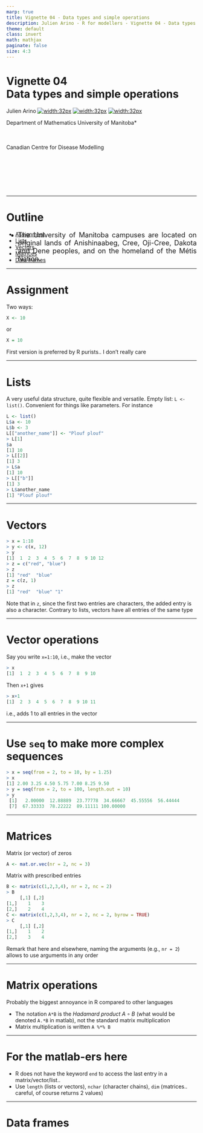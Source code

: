 ---
marp: true
title: Vignette 04 - Data types and simple operations
description: Julien Arino - R for modellers - Vignette 04 - Data types and simple operations.
theme: default
class: invert
math: mathjax
paginate: false
size: 4:3
---

<style>
  img[alt~="center"] {
    display: block;
    margin: 0 auto;
  }
</style>

<!-- backgroundColor: black -->
<!-- _backgroundImage: "linear-gradient(to top, #85110d, 1%, black)" -->
# Vignette 04<br>Data types and simple operations

Julien Arino [![width:32px](https://raw.githubusercontent.com/julien-arino/presentations/main/FIGS/icons/email-round.png)](mailto:Julien.Arino@umanitoba.ca) [![width:32px](https://raw.githubusercontent.com/julien-arino/presentations/main/FIGS/icons/world-wide-web.png)](https://julien-arino.github.io/) [![width:32px](https://raw.githubusercontent.com/julien-arino/presentations/main/FIGS/icons/github-icon.png)](https://github.com/julien-arino)

Department of Mathematics
University of Manitoba*

<div style = "font-size:18px; margin-top:-10px; padding-bottom:30px;"></div>

Canadian Centre for Disease Modelling

<div style = "text-align: justify; position: relative; bottom: -5%; font-size:18px;">
* The University of Manitoba campuses are located on original lands of Anishinaabeg, Cree, Oji-Cree, Dakota and Dene peoples, and on the homeland of the Métis Nation.</div>

---

<!-- _backgroundImage: "linear-gradient(to top, #85110d, 1%, black)" -->
# Outline

- [Assignment](#assignment)
- [Lists](#lists)
- [Vectors](#vectors)
- [Matrices](#matrices)
- [Data frames](#data-frames)

---

# Assignment

Two ways:

```R
X <- 10
```

or

```R
X = 10
```

First version is preferred by R purists.. I don't really care

---

# Lists

A very useful data structure, quite flexible and versatile. Empty list: `L <- list()`. Convenient for things like parameters. For instance

```R
L <- list()
L$a <- 10
L$b <- 3
L[["another_name"]] <- "Plouf plouf"
> L[1]
$a
[1] 10
> L[[2]]
[1] 3
> L$a
[1] 10
> L[["b"]]
[1] 3
> L$another_name
[1] "Plouf plouf"
```

---

# Vectors

```R
> x = 1:10
> y <- c(x, 12)
> y
[1]  1  2  3  4  5  6  7  8  9 10 12
> z = c("red", "blue")
> z
[1] "red"  "blue"
z = c(z, 1)
> z
[1] "red"  "blue" "1"
```
Note that in `z`, since the first two entries are characters, the added entry is also a character. Contrary to lists, vectors have all entries of the same type

---

# Vector operations

Say you write `x=1:10`, i.e., make the vector
```R
> x
[1]  1  2  3  4  5  6  7  8  9 10
```
Then `x+1` gives
```R
> x+1
[1]  2  3  4  5  6  7  8  9 10 11
 ```
i.e., adds 1 to all entries in the vector

---

# <!--fit-->Use `seq` to make more complex sequences

```R
> x = seq(from = 2, to = 10, by = 1.25)
> x
[1] 2.00 3.25 4.50 5.75 7.00 8.25 9.50
> y = seq(from = 2, to = 100, length.out = 10)
> y
 [1]   2.00000  12.88889  23.77778  34.66667  45.55556  56.44444
 [7]  67.33333  78.22222  89.11111 100.00000
```

---

# Matrices

Matrix (or vector) of zeros
```R
A <- mat.or.vec(nr = 2, nc = 3)
```

Matrix with prescribed entries

```R
B <- matrix(c(1,2,3,4), nr = 2, nc = 2)
> B
     [,1] [,2]
[1,]    1    3
[2,]    2    4
C <- matrix(c(1,2,3,4), nr = 2, nc = 2, byrow = TRUE)
> C
     [,1] [,2]
[1,]    1    2
[2,]    3    4
```

Remark that here and elsewhere, naming the arguments (e.g., `nr = 2`) allows to use arguments in any order

---

# Matrix operations

Probably the biggest annoyance in R compared to other languages

- The notation `A*B` is the *Hadamard product* $A\circ B$ (what would be denoted `A.*B` in matlab), not the standard matrix multiplication
- Matrix multiplication is written `A %*% B`

---

# For the matlab-ers here

- R does not have the keyword `end` to access the last entry in a matrix/vector/list..
- Use `length` (lists or vectors), `nchar` (character chains), `dim` (matrices.. careful, of course returns 2 values)

---

# Data frames